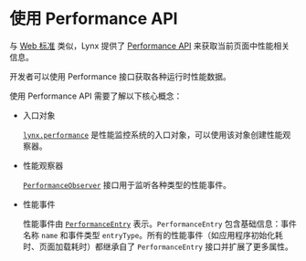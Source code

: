 # 使用 Performance API

与 [Web 标准](https://developer.mozilla.org/en-US/docs/Web/API/Performance) 类似，Lynx 提供了 [Performance API](/guide/performance/metrics/performance-api) 来获取当前页面中性能相关信息。

开发者可以使用 Performance 接口获取各种运行时性能数据。

使用 Performance API 需要了解以下核心概念：

- 入口对象

  [`lynx.performance`](/api/lynx-api/lynx/lynx-performance) 是性能监控系统的入口对象，可以使用该对象创建性能观察器。

- 性能观察器

  [`PerformanceObserver`](/api/lynx-api/performance-api/performance-observer) 接口用于监听各种类型的性能事件。

- 性能事件

  性能事件由 [`PerformanceEntry`](/api/lynx-api/performance-api/performance-entry) 表示。`PerformanceEntry` 包含基础信息：事件名称 `name` 和事件类型 `entryType`。所有的性能事件（如应用程序初始化耗时、页面加载耗时）都继承自了 `PerformanceEntry` 接口并扩展了更多属性。
